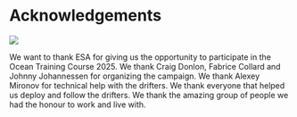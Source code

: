 # Acknowledgements

![](images/thanks.png)

We want to thank ESA for giving us the opportunity to participate in the Ocean Training Course 2025. We thank Craig Donlon, Fabrice Collard and Johnny Johannessen for organizing the campaign. We thank Alexey Mironov for technical help with the drifters. We thank everyone that helped us deploy and follow the drifters. We thank the amazing group of people we had the honour to work and live with.
